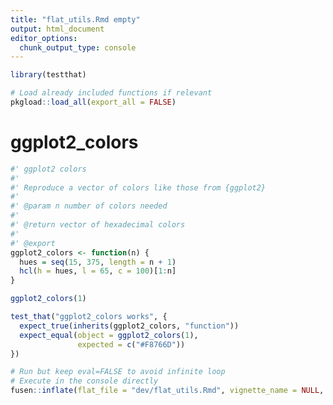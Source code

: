 ```yaml
---
title: "flat_utils.Rmd empty"
output: html_document
editor_options: 
  chunk_output_type: console
---
```


```r
library(testthat)
```

```r
# Load already included functions if relevant
pkgload::load_all(export_all = FALSE)
```

# ggplot2_colors
    
```r
#' ggplot2 colors
#' 
#' Reproduce a vector of colors like those from {ggplot2}
#' 
#' @param n number of colors needed
#'
#' @return vector of hexadecimal colors
#' 
#' @export
ggplot2_colors <- function(n) {
  hues = seq(15, 375, length = n + 1)
  hcl(h = hues, l = 65, c = 100)[1:n]
}
```
  
```r
ggplot2_colors(1)
```
  
```r
test_that("ggplot2_colors works", {
  expect_true(inherits(ggplot2_colors, "function")) 
  expect_equal(object = ggplot2_colors(1),
               expected = c("#F8766D"))
})
```
  


```r
# Run but keep eval=FALSE to avoid infinite loop
# Execute in the console directly
fusen::inflate(flat_file = "dev/flat_utils.Rmd", vignette_name = NULL, check = FALSE)
```


